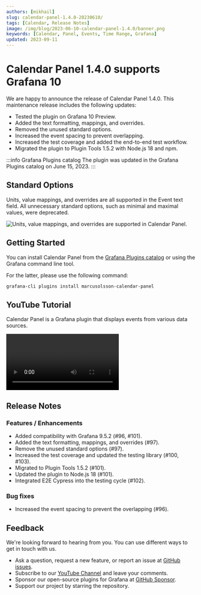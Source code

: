 ```yaml
---
authors: [mikhail]
slug: calendar-panel-1.4.0-20230610/
tags: [Calendar, Release Notes]
image: /img/blog/2023-06-10-calendar-panel-1.4.0/banner.png
keywords: [Calendar, Panel, Events, Time Range, Grafana]
updated: 2023-09-11
---
```



# Calendar Panel 1.4.0 supports Grafana 10

We are happy to announce the release of Calendar Panel 1.4.0. This maintenance release includes the following updates:

- Tested the plugin on Grafana 10 Preview.
- Added the text formatting, mappings, and overrides.
- Removed the unused standard options.
- Increased the event spacing to prevent overlapping.
- Increased the test coverage and added the end-to-end test workflow.
- Migrated the plugin to Plugin Tools 1.5.2 with Node.js 18 and npm.

:::info Grafana Plugins catalog
The plugin was updated in the Grafana Plugins catalog on June 15, 2023.
:::

## Standard Options

Units, value mappings, and overrides are all supported in the Event text field. All unnecessary standard options, such as minimal and maximal values, were deprecated.

<Image
  title="Units, value mappings, and overrides are supported in Calendar Panel."
  src="/img/blog/2023-06-10-calendar-panel-1.4.0/calendar.png"
  lazy={false}
/>

## Getting Started

You can install Calendar Panel from the [Grafana Plugins catalog](https://grafana.com/grafana/plugins/marcusolsson-calendar-panel/) or using the Grafana command line tool.

For the latter, please use the following command:

```bash
grafana-cli plugins install marcusolsson-calendar-panel
```

## YouTube Tutorial

Calendar Panel is a Grafana plugin that displays events from various data sources.

<Video
  src="https://www.youtube.com/embed/iPJ122x0oos"
  title="Display events from the JSON API data source."
/>

## Release Notes

### Features / Enhancements

- Added compatibility with Grafana 9.5.2 (#96, #101).
- Added the text formatting, mappings, and overrides (#97).
- Remove the unused standard options (#97).
- Increased the test coverage and updated the testing library (#100, #103).
- Migrated to Plugin Tools 1.5.2 (#101).
- Updated the plugin to Node.js 18 (#101).
- Integrated E2E Cypress into the testing cycle (#102).

### Bug fixes

- Increased the event spacing to prevent the overlapping (#96).

## Feedback

We're looking forward to hearing from you. You can use different ways to get in touch with us.

- Ask a question, request a new feature, or report an issue at [GitHub issues](https://github.com/volkovlabs/volkovlabs-calendar-panel/issues).
- Subscribe to our [YouTube Channel](https://www.youtube.com/@volkovlabs) and leave your comments.
- Sponsor our open-source plugins for Grafana at [GitHub Sponsor](https://github.com/sponsors/VolkovLabs).
- Support our project by starring the repository.
